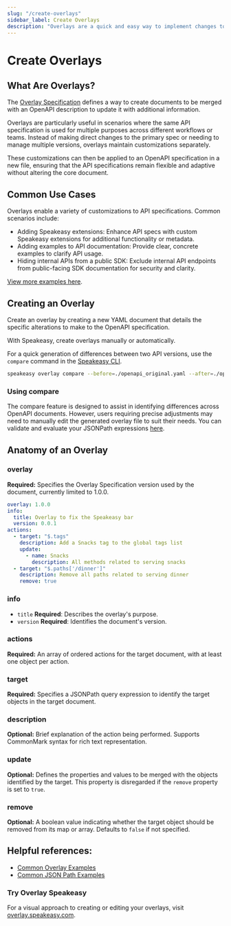 ```yaml
---
slug: "/create-overlays"
sidebar_label: Create Overlays
description: "Overlays are a quick and easy way to implement changes to your OpenAPI / Swagger spec. We explain how they work and show you how to use overlays."
---
```


# Create Overlays

## What Are Overlays?

The [Overlay Specification](https://github.com/OAI/Overlay-Specification/tree/main) defines a way to create documents to be merged with an OpenAPI description to update it with additional information.

Overlays are particularly useful in scenarios where the same API specification is used for multiple purposes across different workflows or teams. Instead of making direct changes to the primary spec or needing to manage multiple versions, overlays maintain customizations separately.

These customizations can then be applied to an OpenAPI specification in a new file, ensuring that the API specifications remain flexible and adaptive without altering the core document.

## Common Use Cases

Overlays enable a variety of customizations to API specifications. Common scenarios include:

- Adding Speakeasy extensions: Enhance API specs with custom Speakeasy extensions for additional functionality or metadata.
- Adding examples to API documentation: Provide clear, concrete examples to clarify API usage.
- Hiding internal APIs from a public SDK: Exclude internal API endpoints from public-facing SDK documentation for security and clarity.

[View more examples here](/examples/sdk-generation/overlays/overlays).

## Creating an Overlay

Create an overlay by creating a new YAML document that details the specific alterations to make to the OpenAPI specification.

With Speakeasy, create overlays manually or automatically.

For a quick generation of differences between two API versions, use the `compare` command in the [Speakeasy CLI](/docs/speakeasy-reference/cli/overlay/compare).

```bash
speakeasy overlay compare --before=./openapi_original.yaml --after=./openapi.yaml > overlay.yaml
```

<div class="info-callout">
  <h3>Using compare</h3>
  <p>The compare feature is designed to assist in identifying differences across OpenAPI documents. However, users requiring precise adjustments may need to manually edit the generated overlay file to suit their needs. You can validate and evaluate your JSONPath expressions <a href="https://jsonpath.com/" target="_blank" rel="noopener noreferrer">here</a>.</p>
</div>

## Anatomy of an Overlay

### overlay

**Required:** Specifies the Overlay Specification version used by the document, currently limited to 1.0.0.

```yaml
overlay: 1.0.0
info:
  title: Overlay to fix the Speakeasy bar
  version: 0.0.1
actions:
  - target: "$.tags"
    description: Add a Snacks tag to the global tags list
    update:
      - name: Snacks
        description: All methods related to serving snacks
  - target: "$.paths['/dinner']"
    description: Remove all paths related to serving dinner
    remove: true
```

### info

- `title` **Required**: Describes the overlay's purpose.
- `version` **Required**: Identifies the document's version.

### actions

**Required:** An array of ordered actions for the target document, with at least one object per action.

### target

**Required:** Specifies a JSONPath query expression to identify the target objects in the target document.

### description

**Optional:** Brief explanation of the action being performed. Supports CommonMark syntax for rich text representation.

### update

**Optional:** Defines the properties and values to be merged with the objects identified by the target. This property is disregarded if the `remove` property is set to `true`.

### remove

**Optional:** A boolean value indicating whether the target object should be removed from its map or array. Defaults to `false` if not specified.

## Helpful references:

- [Common Overlay Examples](/examples/sdk-generation/overlays/overlays)
- [Common JSON Path Examples](/examples/sdk-generation/overlays/overlays)

<div class="info-callout">
  <h3>Try Overlay Speakeasy</h3>
  <p>For a visual approach to creating or editing your overlays, visit <a href="https://overlay.speakeasy.com/" target="_blank" rel="noopener noreferrer">overlay.speakeasy.com</a>.</p>
</div>